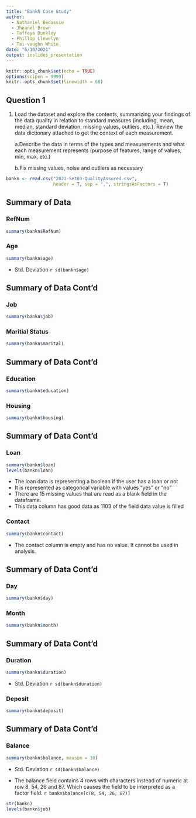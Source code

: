 ```yaml
---
title: "BankN Case Study"
author: 
  - Nathaniel Bedassie
  - Jheanel Brown
  - Taffeya Dunkley
  - Phillip Llewelyn
  - Tai-vaughn White
date: "6/18/2021"
output: ioslides_presentation
---
```


```r
knitr::opts_chunk$set(echo = TRUE)
options(scipen = 9999)
knitr::opts_chunk$set(linewidth = 60)
```

## Question 1
1. Load the dataset and explore the contents, summarizing your findings of the data quality in
relation to standard measures (including, mean, median, standard deviation, missing values,
outliers, etc.). Review the data dictionary attached to get the context of each measurement.

    a.Describe the data in terms of the types and measurements and what each measurement
represents (purpose of features, range of values, min, max, etc.)

    b.Fix missing values, noise and outliers as necessary
    
```r
bankn <- read.csv("2021-Set03-QualityAssured.csv", 
                  header = T, sep = ",", stringsAsFactors = T)
```

## Summary of Data 

### RefNum
```r
summary(bankn$RefNum)
```


### Age
```r
summary(bankn$age)
```
- Std. Deviation
`r sd(bankn$age)`

## Summary of Data Cont'd

### Job
```r
summary(bankn$job)
```

### Maritial Status
```r
summary(bankn$marital)
```

## Summary of Data Cont'd

### Education 
```r
summary(bankn$education)
```


### Housing
```r
summary(bankn$housing)
```

## Summary of Data Cont'd

### Loan
```r
summary(bankn$loan)
levels(bankn$loan)
```
- The loan data is representing a boolean if the user has a loan or not
- It is represented as categorical variable with values "yes" or "no"
- There are 15 missing values that are read as a blank field in the dataframe.
- This data column has good data as 1103 of the field data value is filled

### Contact
```r
summary(bankn$contact)
```
- The contact column is empty and has no value. It cannot be used in analysis.

## Summary of Data Cont'd

### Day
```r
summary(bankn$day)
```

### Month
```r
summary(bankn$month)
```

## Summary of Data Cont'd

### Duration
```r
summary(bankn$duration)
```
- Std. Deviation
`r sd(bankn$duration)`


### Deposit
```r
summary(bankn$deposit)
```

## Summary of Data Cont'd

### Balance
```r
summary(bankn$balance, maxsum = 10)
```
- Std. Deviation
`r sd(bankn$balance)`

- The balance field contains 4 rows with characters instead of numeric 
  at row 8, 54, 26 and 87. Which causes the field to be interpreted as a factor field.
`r bankn$balance[c(8, 54, 26, 87)]`



```r
str(bankn)
levels(bankn$job)
```










